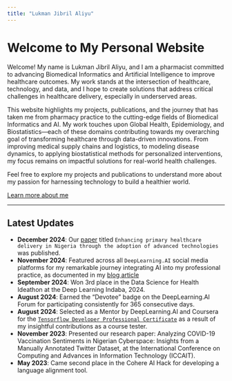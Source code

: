 ```yaml
---
title: "Lukman Jibril Aliyu"
---
```


# Welcome to My Personal Website

Welcome! My name is Lukman Jibril Aliyu, and I am a pharmacist committed to advancing Biomedical Informatics and Artificial Intelligence to improve healthcare outcomes. My work stands at the intersection of healthcare, technology, and data, and I hope to create solutions that address critical challenges in healthcare delivery, especially in underserved areas.

This website highlights my projects, publications, and the journey that has taken me from pharmacy practice to the cutting-edge fields of Biomedical Informatics and AI. My work touches upon Global Health, Epidemiology, and Biostatistics—each of these domains contributing towards my overarching goal of transforming healthcare through data-driven innovations. From improving medical supply chains and logistics, to modeling disease dynamics, to applying biostatistical methods for personalized interventions, my focus remains on impactful solutions for real-world health challenges.

Feel free to explore my projects and publications to understand more about my passion for harnessing technology to build a healthier world.

[Learn more about me](about.qmd)


---

## Latest Updates

- **December 2024**: Our [paper](https://narrax.org/main/article/view/180) titled `Enhancing primary healthcare delivery in Nigeria through the adoption of advanced technologies`  was published. 
- **November 2024**: Featured across all `DeepLearning.AI` social media platforms for my remarkable journey integrating AI into my professional practice, as documented in my [blog article](https://lukmanaj.github.io/ailearningloop/posts/dlai-feature/)
- **September 2024**: Won 3rd place in the Data Science for Health Ideathon at the Deep Learning Indaba, 2024. 
- **August 2024**: Earned the "Devotee" badge on the DeepLearning.AI Forum for participating consistently for 365 consecutive days.
- **August 2024**: Selected as a Mentor by DeepLearning.AI and Coursera for the [`Tensorflow Developer Professional Certificate`](https://www.coursera.org/professional-certificates/tensorflow-in-practice) as a result of my insightful contributions as a course tester.
- **November 2023**: Presented our research paper: Analyzing COVID-19 Vaccination Sentiments in Nigerian Cyberspace: Insights from a Manually Annotated Twitter Dataset, at the International Conference on Computing and Advances in Information Technology (ICCAIT).
- **May 2023**: Came second place in the Cohere AI Hack for developing a language alignment tool.
